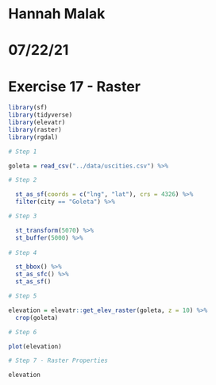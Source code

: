 # Hannah Malak
# 07/22/21
# Exercise 17 - Raster

```r

library(sf)
library(tidyverse)
library(elevatr)
library(raster)
library(rgdal)

# Step 1

goleta = read_csv("../data/uscities.csv") %>% 

# Step 2

  st_as_sf(coords = c("lng", "lat"), crs = 4326) %>% 
  filter(city == "Goleta") %>% 

# Step 3

  st_transform(5070) %>%
  st_buffer(5000) %>% 
  
# Step 4

  st_bbox() %>% 
  st_as_sfc() %>% 
  st_as_sf()

# Step 5

elevation = elevatr::get_elev_raster(goleta, z = 10) %>% 
  crop(goleta)

# Step 6

plot(elevation)

# Step 7 - Raster Properties

elevation

```




